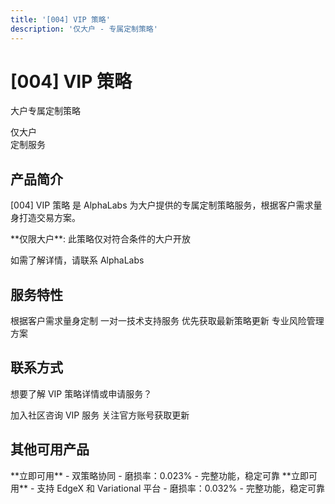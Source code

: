 ```yaml
---
title: '[004] VIP 策略'
description: '仅大户 - 专属定制策略'
---
```


<div className="product-hero">
  <h1 className="hero-title">[004] VIP 策略</h1>
  <p className="hero-subtitle">大户专属定制策略</p>
  <div className="hero-date">
    <div className="date-box">仅大户</div>
    <div className="date-label">定制服务</div>
  </div>
</div>

## 产品简介

[004] VIP 策略 是 AlphaLabs 为大户提供的专属定制策略服务，根据客户需求量身打造交易方案。

<Warning>
  **仅限大户**: 此策略仅对符合条件的大户开放

  如需了解详情，请联系 AlphaLabs
</Warning>

## 服务特性

<CardGroup cols={2}>
  <Card title="定制化策略" icon="wrench">
    根据客户需求量身定制
  </Card>
  <Card title="专属支持" icon="headset">
    一对一技术支持服务
  </Card>
  <Card title="优先更新" icon="bolt">
    优先获取最新策略更新
  </Card>
  <Card title="风险管理" icon="shield-check">
    专业风险管理方案
  </Card>
</CardGroup>

## 联系方式

想要了解 VIP 策略详情或申请服务？

<CardGroup cols={2}>
  <Card title="Telegram 群组" icon="users" href="https://t.co/ZNnay6dnxz">
    加入社区咨询 VIP 服务
  </Card>
  <Card title="X (Twitter)" icon="x-twitter" href="https://x.com/Alpha_alabs">
    关注官方账号获取更新
  </Card>
</CardGroup>

## 其他可用产品

<CardGroup cols={2}>
  <Card title="[002] Lighter-EdgeX" icon="rocket" href="/products/lighter-edgex">
    **立即可用** - 双策略协同
    - 磨损率：0.023%
    - 完整功能，稳定可靠
  </Card>

  <Card title="[001] EdgeX-Variational" icon="rocket" href="/products/edgex-variational">
    **立即可用** - 支持 EdgeX 和 Variational 平台
    - 磨损率：0.032%
    - 完整功能，稳定可靠
  </Card>
</CardGroup>
